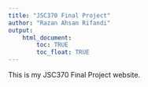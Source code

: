 ```yaml
---
title: "JSC370 Final Project"
author: "Razan Ahsan Rifandi"
output: 
    html_document:
        toc: TRUE
        toc_float: TRUE
---
```


This is my JSC370 Final Project website.